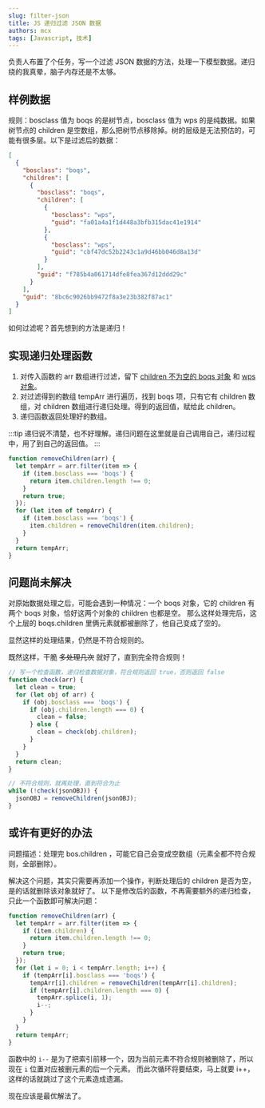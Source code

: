```yaml
---
slug: filter-json
title: JS 递归过滤 JSON 数据
authors: mcx
tags: [Javascript, 技术]
---
```


负责人布置了个任务，写一个过滤 JSON 数据的方法，处理一下模型数据。递归绕的我真晕，脑子内存还是不太够。

## 样例数据
规则：bosclass 值为 boqs 的是树节点，bosclass 值为 wps 的是纯数据。如果树节点的 children 是空数组，那么把树节点移除掉。树的层级是无法预估的，可能有很多层。以下是过滤后的数据：
```json
[
  {
    "bosclass": "boqs",
    "children": [
      {
        "bosclass": "boqs",
        "children": [
          {
            "bosclass": "wps",
            "guid": "fa01a4a1f1d448a3bfb315dac41e1914"
          },
          {
            "bosclass": "wps",
            "guid": "cbf47dc52b2243c1a9d46bb046d8a13d"
          }
        ],
        "guid": "f785b4a061714dfe8fea367d12ddd29c"
      }
    ],
    "guid": "8bc6c9026bb9472f8a3e23b382f87ac1"
  }
]
```

如何过滤呢？首先想到的方法是递归！
<!-- truncate -->
## 实现递归处理函数
1. 对传入函数的 arr 数组进行过滤，留下 <u>children 不为空的 boqs 对象</u> 和 <u>wps 对象</u>。
2. 对过滤得到的数组 tempArr 进行遍历，找到 boqs 项，只有它有 children 数组，对 children 数组进行递归处理。得到的返回值，赋给此 children。
3. 递归函数返回处理好的数组。

:::tip
递归说不清楚，也不好理解。递归问题在这里就是自己调用自己，递归过程中，用了到自己的返回值。
:::
```javascript
function removeChildren(arr) {
  let tempArr = arr.filter(item => {
    if (item.bosclass === 'boqs') {
      return item.children.length !== 0;
    }
    return true;
  });
  for (let item of tempArr) {
    if (item.bosclass === 'boqs') {
      item.children = removeChildren(item.children);
    }
  }
  return tempArr;
}
```

## 问题尚未解决

对原始数据处理之后，可能会遇到一种情况：一个 boqs 对象，它的 children 有两个 boqs 对象，恰好这两个对象的 children 也都是空。
那么这样处理完后，这个上层的 boqs.children 里俩元素就都被删除了，他自己变成了空的。

显然这样的处理结果，仍然是不符合规则的。

既然这样，干脆 ~~多处理几次~~ 就好了，直到完全符合规则！

```javascript
// 写一个检查函数，递归检查数据对象，符合规则返回 true，否则返回 false
function check(arr) {
  let clean = true;
  for (let obj of arr) {
    if (obj.bosclass === 'boqs') {
      if (obj.children.length === 0) {
        clean = false;
      } else {
        clean = check(obj.children);
      }
    }
  }
  return clean;
}

// 不符合规则，就再处理，直到符合为止
while (!check(jsonOBJ)) {
  jsonOBJ = removeChildren(jsonOBJ);
}
```

## 或许有更好的办法

问题描述：处理完 bos.children ，可能它自己会变成空数组（元素全都不符合规则，全部删除）。

解决这个问题，其实只需要再添加一个操作，判断处理后的 children 是否为空，是的话就删除该对象就好了。
以下是修改后的函数，不再需要额外的递归检查，只此一个函数即可解决问题：

```javascript
function removeChildren(arr) {
  let tempArr = arr.filter(item => {
    if (item.children) {
      return item.children.length !== 0;
    }
    return true;
  });
  for (let i = 0; i < tempArr.length; i++) {
    if (tempArr[i].bosclass === 'boqs') {
      tempArr[i].children = removeChildren(tempArr[i].children);
      if (tempArr[i].children.length === 0) {
        tempArr.splice(i, 1);
        i--;
      }
    }
  }
  return tempArr;
}
```

函数中的 `i--` 是为了把索引前移一个，因为当前元素不符合规则被删除了，所以现在 `i` 位置对应被删元素的后一个元素。
而此次循环将要结束，马上就要 i++，这样的话就跳过了这个元素造成遗漏。

现在应该是最优解法了。